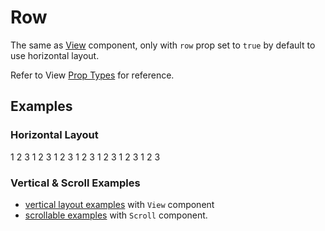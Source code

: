 
# Row

The same as [View](View) component, only with `row` prop set to `true` by default to use horizontal layout.

Refer to View [Prop Types](View#prop-types) for reference.

## Examples

### Horizontal Layout

<CodeExample desc='Default - horizontal layout'>
  <Row className='border-primary' style={{borderWidth: 3}}>
    <Text className='padding border'>1</Text>
    <Text className='padding border'>2</Text>
    <Text className='padding border'>3</Text>
  </Row>
</CodeExample>

<CodeExample desc='Right to left (RTL) direction'>
  <Row rtl className='border-primary' style={{borderWidth: 3}}>
    <Text className='padding border'>1</Text>
    <Text className='padding border'>2</Text>
    <Text className='padding border'>3</Text>
  </Row>
</CodeExample>

<CodeExample desc='Scrollable along the width without `scroll` mode'>
  <Row className='scrollable border-primary'
       style={{borderWidth: 3, maxWidth: '100px'}}>
    <Text className='padding border'>1</Text>
    <Text className='padding border'>2</Text>
    <Text className='padding border'>3</Text>
  </Row>
</CodeExample>

<CodeExample desc='Wrap overflow items horizontally, with gaps in between, like grid layout'>
  <Row className='wrap gap border-primary'
       style={{borderWidth: 3, maxWidth: 120}}>
    <Text className='padding border'>1</Text>
    <Text className='padding border'>2</Text>
    <Text className='padding border'>3</Text>
  </Row>
</CodeExample>

<CodeExample desc='Align row to the bottom'>
  <Row className='bottom border-primary'
       style={{borderWidth: 3, minHeight: 120}}>
    <Text className='padding border'>1</Text>
    <Text className='padding border'>2</Text>
    <Text className='padding border'>3</Text>
  </Row>
</CodeExample>

<CodeExample desc='Fill available space and spread items evenly'>
  <Row fill className='spread border-primary' style={{borderWidth: 3}}>
    <Text className='padding border'>1</Text>
    <Text className='padding border'>2</Text>
    <Text className='padding border'>3</Text>
  </Row>
</CodeExample>

<CodeExample desc='Justify and align items in the middle vertically'>
  <Row fill className='justify middle border-primary'
       style={{borderWidth: 3, minHeight: 140}}>
    <Text className='padding border'>1</Text>
    <Text className='padding border'>2</Text>
    <Text className='padding border'>3</Text>
  </Row>
</CodeExample>

### Vertical & Scroll Examples
- [vertical layout examples](View#examples) with `View` component
- [scrollable examples](Scroll#examples) with `Scroll` component.
